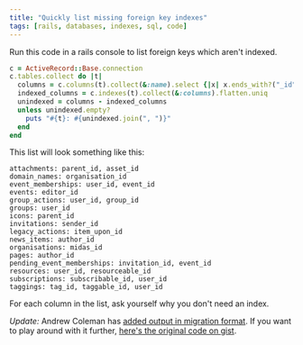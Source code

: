```yaml
---
title: "Quickly list missing foreign key indexes"
tags: [rails, databases, indexes, sql, code]
---
```

Run this code in a rails console to list foreign keys which aren't indexed.

```ruby
c = ActiveRecord::Base.connection
c.tables.collect do |t|
  columns = c.columns(t).collect(&:name).select {|x| x.ends_with?("_id" || x.ends_with("_type"))}
  indexed_columns = c.indexes(t).collect(&:columns).flatten.uniq
  unindexed = columns - indexed_columns
  unless unindexed.empty?
    puts "#{t}: #{unindexed.join(", ")}"
  end
end
```

This list will look something like this:

```shell
attachments: parent_id, asset_id
domain_names: organisation_id
event_memberships: user_id, event_id
events: editor_id
group_actions: user_id, group_id
groups: user_id
icons: parent_id
invitations: sender_id
legacy_actions: item_upon_id
news_items: author_id
organisations: midas_id
pages: author_id
pending_event_memberships: invitation_id, event_id
resources: user_id, resourceable_id
subscriptions: subscribable_id, user_id
taggings: tag_id, taggable_id, user_id
```

For each column in the list, ask yourself why you don't need an index.

_Update:_ Andrew Coleman has [added output in migration format](http://penguincoder.org/pages/A_Slightly_Better_Way_To_Find_Missing_Foreign_Key_Indexes).  If you want to play around with it further, [here's the original code on gist](http://gist.github.com/191181).
